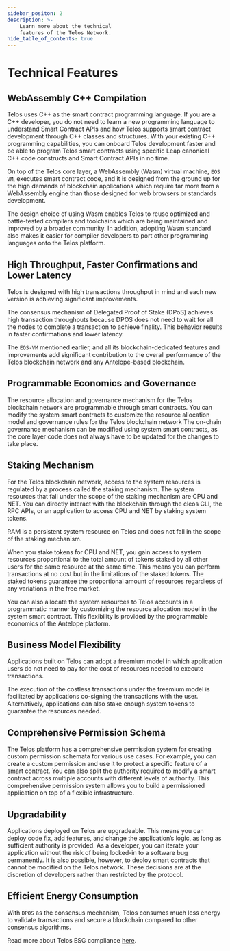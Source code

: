 ```yaml
---
sidebar_positon: 2
description: >-
    Learn more about the technical
    features of the Telos Network.
hide_table_of_contents: true
---
```


# Technical Features

## WebAssembly C++ Compilation

Telos uses C++ as the smart contract programming language. If you are a C++ developer, you do not need to learn a new programming language to understand Smart Contract APIs and how Telos supports smart contract development through C++ classes and structures. With your existing C++ programming capabilities, you can onboard Telos development faster and be able to program Telos smart contracts using specific Leap canonical C++ code constructs and Smart Contract APIs in no time.

On top of the Telos core layer, a WebAssembly (Wasm) virtual machine, `EOS VM`, executes smart contract code, and it is designed from the ground up for the high demands of blockchain applications which require far more from a WebAssembly engine than those designed for web browsers or standards development.&#x20;

The design choice of using Wasm enables Telos to reuse optimized and battle-tested compilers and toolchains which are being maintained and improved by a broader community. In addition, adopting Wasm standard also makes it easier for compiler developers to port other programming languages onto the Telos platform.

## High Throughput, Faster Confirmations and Lower Latency

Telos is designed with high transactions throughput in mind and each new version is achieving significant improvements.

The consensus mechanism of Delegated Proof of Stake (DPoS) achieves high transaction throughputs because DPOS does not need to wait for all the nodes to complete a transaction to achieve finality. This behavior results in faster confirmations and lower latency.

The `EOS-VM` mentioned earlier, and all its blockchain-dedicated features and improvements add significant contribution to the overall performance of the Telos blockchain network and any Antelope-based blockchain.

## Programmable Economics and Governance

The resource allocation and governance mechanism for the Telos blockchain network are programmable through smart contracts. You can modify the system smart contracts to customize the resource allocation model and governance rules for the Telos blockchain network The on-chain governance mechanism can be modified using system smart contracts, as the core layer code does not always have to be updated for the changes to take place.

## Staking Mechanism

For the Telos blockchain network, access to the system resources is regulated by a process called the staking mechanism. The system resources that fall under the scope of the staking mechanism are CPU and NET. You can directly interact with the blockchain through the cleos CLI, the RPC APIs, or an application to access CPU and NET by staking system tokens.

RAM is a persistent system resource on Telos and does not fall in the scope of the staking mechanism.

When you stake tokens for CPU and NET, you gain access to system resources proportional to the total amount of tokens staked by all other users for the same resource at the same time. This means you can perform transactions at no cost but in the limitations of the staked tokens. The staked tokens guarantee the proportional amount of resources regardless of any variations in the free market.

You can also allocate the system resources to Telos accounts in a programmatic manner by customizing the resource allocation model in the system smart contract. This flexibility is provided by the programmable economics of the Antelope platform.

## Business Model Flexibility

Applications built on Telos can adopt a freemium model in which application users do not need to pay for the cost of resources needed to execute transactions.

The execution of the costless transactions under the freemium model is facilitated by applications co-signing the transactions with the user. Alternatively, applications can also stake enough system tokens to guarantee the resources needed.

## Comprehensive Permission Schema

The Telos platform has a comprehensive permission system for creating custom permission schemata for various use cases. For example, you can create a custom permission and use it to protect a specific feature of a smart contract. You can also split the authority required to modify a smart contract across multiple accounts with different levels of authority. This comprehensive permission system allows you to build a permissioned application on top of a flexible infrastructure.

## Upgradability

Applications deployed on Telos are upgradeable. This means you can deploy code fix, add features, and change the application’s logic, as long as sufficient authority is provided. As a developer, you can iterate your application without the risk of being locked-in to a software bug permanently. It is also possible, however, to deploy smart contracts that cannot be modified on the Telos network. These decisions are at the discretion of developers rather than restricted by the protocol.

## Efficient Energy Consumption

With `DPOS` as the consensus mechanism, Telos consumes much less energy to validate transactions and secure a blockchain compared to other consensus algorithms.

Read more about Telos ESG compliance [here](https://www.telos.net/news/telos-esg-crypto).

